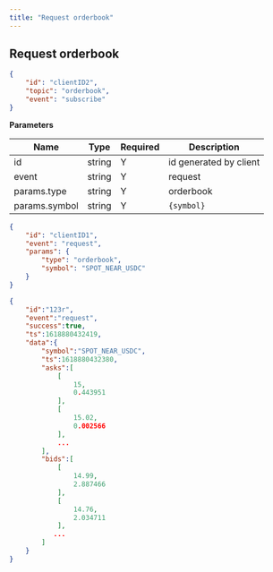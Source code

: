 ```yaml
---
title: "Request orderbook"
---
```


## Request orderbook

```json
{
    "id": "clientID2",
    "topic": "orderbook",
    "event": "subscribe"
}
```

**Parameters**

| Name          | Type   | Required | Description            |
|---------------|--------|----------|------------------------|
| id            | string | Y        | id generated by client |
| event         | string | Y        | request                |
| params.type   | string | Y        | orderbook              |
| params.symbol | string | Y        | `{symbol}`               |

<RequestExample>

```json Response
{
    "id": "clientID1",
    "event": "request",
    "params": {
        "type": "orderbook",
        "symbol": "SPOT_NEAR_USDC"
    }
}
```

</RequestExample>



<ResponseExample>

```json Subscribed Message
{
    "id":"123r",
    "event":"request",
    "success":true,
    "ts":1618880432419,
    "data":{
        "symbol":"SPOT_NEAR_USDC",
        "ts":1618880432380,
        "asks":[
            [
                15,
                0.443951
            ],
            [
                15.02,
                0.002566
            ],
            ...
        ],
        "bids":[
            [
                14.99,
                2.887466
            ],
            [
                14.76,
                2.034711
            ],
           ...
        ]
    }
}
```

</ResponseExample>